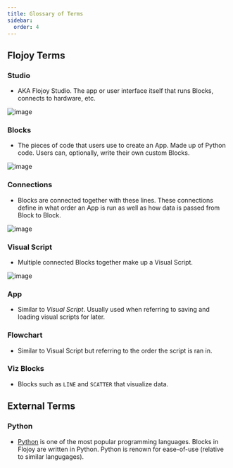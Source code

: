 ```yaml
---
title: Glossary of Terms
sidebar:
  order: 4
---
```


## Flojoy Terms

### Studio

- AKA Flojoy Studio. The app or user interface itself that runs Blocks, connects to hardware, etc.

![image](https://res.cloudinary.com/dhopxs1y3/image/upload/v1702315082/flojoy-docs/intro-and-guide/intro-UI.png)

### Blocks

- The pieces of code that users use to create an App. Made up of Python code. Users can, optionally, write their own custom Blocks.

![image](https://res.cloudinary.com/dhopxs1y3/image/upload/v1702315082/flojoy-docs/intro-and-guide/sine-block.png)

### Connections

- Blocks are connected together with these lines. These connections define in what order an App is run as well as how data is passed from Block to Block.

![image](https://res.cloudinary.com/dhopxs1y3/image/upload/v1702315082/flojoy-docs/intro-and-guide/basic-app.png)

### Visual Script

- Multiple connected Blocks together make up a Visual Script.

![image](https://res.cloudinary.com/dhopxs1y3/image/upload/v1702315082/flojoy-docs/intro-and-guide/starting-app.png)

### App

- Similar to _Visual Script_. Usually used when referring to saving and loading visual scripts for later.

### Flowchart

- Similar to Visual Script but referring to the order the script is ran in.

### Viz Blocks

- Blocks such as `LINE` and `SCATTER` that visualize data.


## External Terms

### Python

- [Python](https://www.python.org) is one of the most popular programming languages. Blocks in Flojoy are written in Python. Python is renown for ease-of-use (relative to similar langugages).
